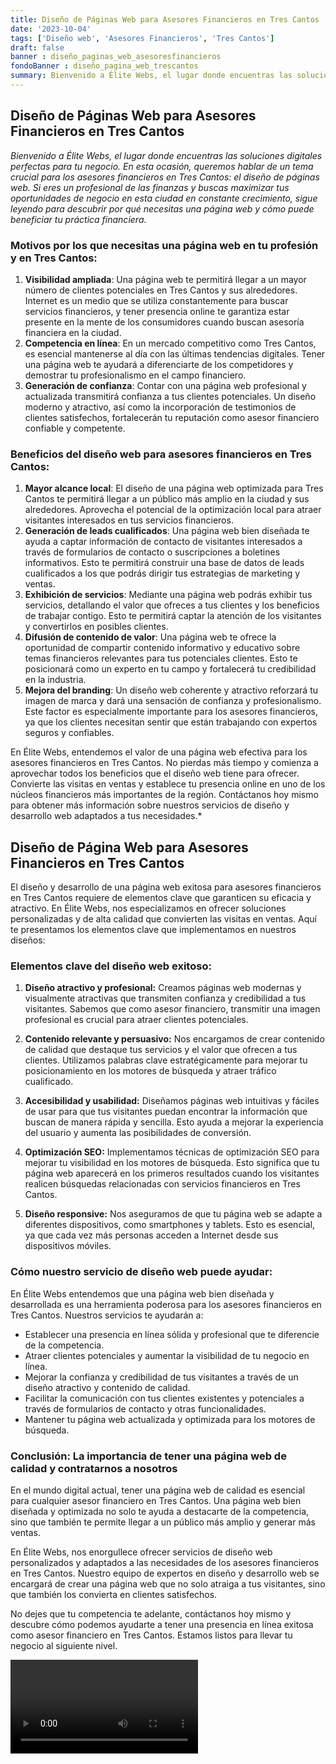 ```yaml
---
title: Diseño de Páginas Web para Asesores Financieros en Tres Cantos
date: '2023-10-04'
tags: ['Diseño web', 'Asesores Financieros', 'Tres Cantos']
draft: false
banner : diseño_paginas_web_asesoresfinancieros
fondoBanner : diseño_pagina_web_trescantos
summary: Bienvenido a Élite Webs, el lugar donde encuentras las soluciones digitales perfectas para tu negocio. En esta ocasión, queremos hablar de un tema crucial para los asesores financieros en Tres Cantos el diseño de páginas web. Si eres un profesional de las finanzas y buscas maximizar tus oportunidades de negocio en esta ciudad en constante crecimiento, sigue leyendo para descubrir por qué necesitas una página web y cómo puede beneficiar tu práctica financiera. 
---
```


## Diseño de Páginas Web para Asesores Financieros en Tres Cantos

*Bienvenido a Élite Webs, el lugar donde encuentras las soluciones digitales perfectas para tu negocio. En esta ocasión, queremos hablar de un tema crucial para los asesores financieros en Tres Cantos: el diseño de páginas web. Si eres un profesional de las finanzas y buscas maximizar tus oportunidades de negocio en esta ciudad en constante crecimiento, sigue leyendo para descubrir por qué necesitas una página web y cómo puede beneficiar tu práctica financiera.* 

### Motivos por los que necesitas una página web en tu profesión y en Tres Cantos:
1. **Visibilidad ampliada**: Una página web te permitirá llegar a un mayor número de clientes potenciales en Tres Cantos y sus alrededores. Internet es un medio que se utiliza constantemente para buscar servicios financieros, y tener presencia online te garantiza estar presente en la mente de los consumidores cuando buscan asesoría financiera en la ciudad.
2. **Competencia en línea**: En un mercado competitivo como Tres Cantos, es esencial mantenerse al día con las últimas tendencias digitales. Tener una página web te ayudará a diferenciarte de los competidores y demostrar tu profesionalismo en el campo financiero.
3. **Generación de confianza**: Contar con una página web profesional y actualizada transmitirá confianza a tus clientes potenciales. Un diseño moderno y atractivo, así como la incorporación de testimonios de clientes satisfechos, fortalecerán tu reputación como asesor financiero confiable y competente.

### Beneficios del diseño web para asesores financieros en Tres Cantos:
1. **Mayor alcance local**: El diseño de una página web optimizada para Tres Cantos te permitirá llegar a un público más amplio en la ciudad y sus alrededores. Aprovecha el potencial de la optimización local para atraer visitantes interesados en tus servicios financieros.
2. **Generación de leads cualificados**: Una página web bien diseñada te ayuda a captar información de contacto de visitantes interesados a través de formularios de contacto o suscripciones a boletines informativos. Esto te permitirá construir una base de datos de leads cualificados a los que podrás dirigir tus estrategias de marketing y ventas.
3. **Exhibición de servicios**: Mediante una página web podrás exhibir tus servicios, detallando el valor que ofreces a tus clientes y los beneficios de trabajar contigo. Esto te permitirá captar la atención de los visitantes y convertirlos en posibles clientes.
4. **Difusión de contenido de valor**: Una página web te ofrece la oportunidad de compartir contenido informativo y educativo sobre temas financieros relevantes para tus potenciales clientes. Esto te posicionará como un experto en tu campo y fortalecerá tu credibilidad en la industria.
5. **Mejora del branding**: Un diseño web coherente y atractivo reforzará tu imagen de marca y dará una sensación de confianza y profesionalismo. Este factor es especialmente importante para los asesores financieros, ya que los clientes necesitan sentir que están trabajando con expertos seguros y confiables.

En Élite Webs, entendemos el valor de una página web efectiva para los asesores financieros en Tres Cantos. No pierdas más tiempo y comienza a aprovechar todos los beneficios que el diseño web tiene para ofrecer. Convierte las visitas en ventas y establece tu presencia online en uno de los núcleos financieros más importantes de la región. Contáctanos hoy mismo para obtener más información sobre nuestros servicios de diseño y desarrollo web adaptados a tus necesidades.*

<GifSeo />

<Cta />

## Diseño de Página Web para Asesores Financieros en Tres Cantos

El diseño y desarrollo de una página web exitosa para asesores financieros en Tres Cantos requiere de elementos clave que garanticen su eficacia y atractivo. En Élite Webs, nos especializamos en ofrecer soluciones personalizadas y de alta calidad que convierten las visitas en ventas. Aquí te presentamos los elementos clave que implementamos en nuestros diseños:

### Elementos clave del diseño web exitoso:

1. **Diseño atractivo y profesional:** Creamos páginas web modernas y visualmente atractivas que transmiten confianza y credibilidad a tus visitantes. Sabemos que como asesor financiero, transmitir una imagen profesional es crucial para atraer clientes potenciales.

2. **Contenido relevante y persuasivo:** Nos encargamos de crear contenido de calidad que destaque tus servicios y el valor que ofrecen a tus clientes. Utilizamos palabras clave estratégicamente para mejorar tu posicionamiento en los motores de búsqueda y atraer tráfico cualificado.

3. **Accesibilidad y usabilidad:** Diseñamos páginas web intuitivas y fáciles de usar para que tus visitantes puedan encontrar la información que buscan de manera rápida y sencilla. Esto ayuda a mejorar la experiencia del usuario y aumenta las posibilidades de conversión.

4. **Optimización SEO:** Implementamos técnicas de optimización SEO para mejorar tu visibilidad en los motores de búsqueda. Esto significa que tu página web aparecerá en los primeros resultados cuando los visitantes realicen búsquedas relacionadas con servicios financieros en Tres Cantos.

5. **Diseño responsive:** Nos aseguramos de que tu página web se adapte a diferentes dispositivos, como smartphones y tablets. Esto es esencial, ya que cada vez más personas acceden a Internet desde sus dispositivos móviles.

### Cómo nuestro servicio de diseño web puede ayudar:

En Élite Webs entendemos que una página web bien diseñada y desarrollada es una herramienta poderosa para los asesores financieros en Tres Cantos. Nuestros servicios te ayudarán a:

- Establecer una presencia en línea sólida y profesional que te diferencie de la competencia.
- Atraer clientes potenciales y aumentar la visibilidad de tu negocio en línea.
- Mejorar la confianza y credibilidad de tus visitantes a través de un diseño atractivo y contenido de calidad.
- Facilitar la comunicación con tus clientes existentes y potenciales a través de formularios de contacto y otras funcionalidades.
- Mantener tu página web actualizada y optimizada para los motores de búsqueda.

### Conclusión: La importancia de tener una página web de calidad y contratarnos a nosotros

En el mundo digital actual, tener una página web de calidad es esencial para cualquier asesor financiero en Tres Cantos. Una página web bien diseñada y optimizada no solo te ayuda a destacarte de la competencia, sino que también te permite llegar a un público más amplio y generar más ventas.

En Élite Webs, nos enorgullece ofrecer servicios de diseño web personalizados y adaptados a las necesidades de los asesores financieros en Tres Cantos. Nuestro equipo de expertos en diseño y desarrollo web se encargará de crear una página web que no solo atraiga a tus visitantes, sino que también los convierta en clientes satisfechos.

No dejes que tu competencia te adelante, contáctanos hoy mismo y descubre cómo podemos ayudarte a tener una presencia en línea exitosa como asesor financiero en Tres Cantos. Estamos listos para llevar tu negocio al siguiente nivel.

<Video />

<CtaBot job='Asesores Financieros' city='Tres Cantos'/>

<Gmaps query='Tres Cantos+españa+maps' />